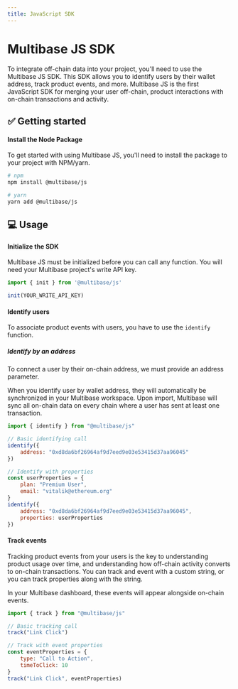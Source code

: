 ```yaml
---
title: JavaScript SDK
---
```


# Multibase JS SDK

To integrate off-chain data into your project, you'll need to use the Multibase JS SDK. This SDK allows you to identify users by their wallet address, track product events, and more. Multibase JS is the first JavaScript SDK for merging your user off-chain, product interactions with on-chain transactions and activity.

## ✅ Getting started

#### Install the Node Package

To get started with using Multibase JS, you'll need to install the package to your project with NPM/yarn.

```bash
# npm
npm install @multibase/js

# yarn
yarn add @multibase/js
```

## 💻 Usage

#### Initialize the SDK

Multibase JS must be initialized before you can call any function. You will need your Multibase project's write API key.

```javascript
import { init } from '@multibase/js'

init(YOUR_WRITE_API_KEY)
```

#### Identify users

To associate product events with users, you have to use the `identify` function.

##### Identify by an address

To connect a user by their on-chain address, we must provide an address parameter.

When you identify user by wallet address, they will automatically be synchronized in your Multibase workspace. Upon import, Multibase will sync all on-chain data on every chain where a user has sent at least one transaction.

```javascript
import { identify } from "@multibase/js"

// Basic identifying call
identify({
    address: "0xd8da6bf26964af9d7eed9e03e53415d37aa96045"
})

// Identify with properties
const userProperties = {
    plan: "Premium User",
    email: "vitalik@ethereum.org"
}
identify({
    address: "0xd8da6bf26964af9d7eed9e03e53415d37aa96045",
    properties: userProperties
})
```

#### Track events

Tracking product events from your users is the key to understanding product usage over time, and understanding how off-chain activity converts to on-chain transactions. You can track and event with a custom string, or you can track properties along with the string.

In your Multibase dashboard, these events will appear alongside on-chain events.

```javascript
import { track } from "@multibase/js"

// Basic tracking call
track("Link Click")

// Track with event properties
const eventProperties = {
    type: "Call to Action",
    timeToClick: 10
}
track("Link Click", eventProperties)
```